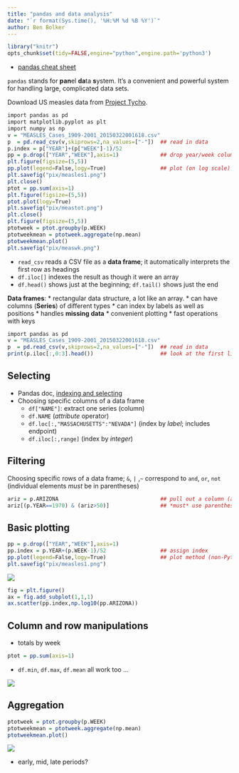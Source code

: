 ```yaml
---
title: "pandas and data analysis"
date: "`r format(Sys.time(), '%H:%M %d %B %Y')`"
author: Ben Bolker
---
```


```r
library("knitr")
opts_chunk$set(tidy=FALSE,engine="python",engine.path='python3')
```

* [pandas cheat sheet](https://bit.ly/python_cs)

`pandas` stands for **pan**el **da**ta **s**ystem.  It's a convenient and powerful system for handling large, complicated data sets.

Download US measles data from [Project Tycho](https://www.tycho.pitt.edu/index.php).

```r
import pandas as pd
import matplotlib.pyplot as plt
import numpy as np
v = "MEASLES_Cases_1909-2001_20150322001618.csv"
p  = pd.read_csv(v,skiprows=2,na_values=["-"])  ## read in data
p.index = p["YEAR"]+(p["WEEK"]-1)/52
pp = p.drop(["YEAR","WEEK"],axis=1)             ## drop year/week columns
plt.figure(figsize=(5,5))
pp.plot(legend=False,logy=True)                 ## plot (on log scale)
plt.savefig("pix/measles1.png")
plt.close()
ptot = pp.sum(axis=1)
plt.figure(figsize=(5,5))
ptot.plot(logy=True)
plt.savefig("pix/meastot.png")
plt.close()
plt.figure(figsize=(5,5))
ptotweek = ptot.groupby(p.WEEK)
ptotweekmean = ptotweek.aggregate(np.mean)
ptotweekmean.plot()
plt.savefig("pix/measwk.png")
```

* `read_csv` reads a CSV file as a **data frame**; it automatically interprets the first row as headings
* `df.iloc[]` indexes the result as though it were an array
* `df.head()` shows just at the beginning; `df.tail()` shows just the end

**Data frames**:
* rectangular data structure, a lot like an array.
* can have columns (**Series**) of different types
* can index by labels as well as positions
* handles **missing data**
* convenient plotting
* fast operations with keys

```r
import pandas as pd
v = "MEASLES_Cases_1909-2001_20150322001618.csv"
p  = pd.read_csv(v,skiprows=2,na_values=["-"])  ## read in data
print(p.iloc[:,0:3].head())                     ## look at the first little bit
```

## Selecting

* Pandas doc, [indexing and selecting](http://pandas.pydata.org/pandas-docs/dev/indexing.html)
* Choosing specific columns of a data frame
   * `df["NAME"]`: extract one series (column)
   * `df.NAME`  (*attribute* operator)
   * `df.loc[:,"MASSACHUSETTS":"NEVADA"]` (index by *label*; includes endpoint)
   * `df.iloc[:,range]` (index by *integer*)

## Filtering

Choosing specific rows of a data frame; `&`, `|` ,`~` correspond to `and`, `or`, `not`
(individual elements *must* be in parentheses)

```r
ariz = p.ARIZONA                                ## pull out a column (attribute)
ariz[(p.YEAR==1970) & (ariz>50)]                ## *must* use parentheses!
```

## Basic plotting

```r
pp = p.drop(["YEAR","WEEK"],axis=1)     
pp.index = p.YEAR+(p.WEEK-1)/52                 ## assign index
pp.plot(legend=False,logy=True)                 ## plot method (non-Pythonic)
plt.savefig("pix/measles1.png")
```
![](pix/measles1.png)

```r
fig = plt.figure()
ax = fig.add_subplot(1,1,1)
ax.scatter(pp.index,np.log10(pp.ARIZONA))
```

## Column and row manipulations

* totals by week
```r
ptot = pp.sum(axis=1)
```
* `df.min`, `df.max`, `df.mean` all work too ...

![](pix/meastot.png)

## Aggregation

```r
ptotweek = ptot.groupby(p.WEEK)
ptotweekmean = ptotweek.aggregate(np.mean)
ptotweekmean.plot()
```

![](pix/measwk.png)

* early, mid, late periods?
